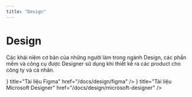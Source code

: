 ```yaml
---
title: "Design"
---
```




# Design

Các khái niệm cơ bản của những người làm trong ngành Design, các phần mềm và công cụ được Designer sử dụng khi thiết kế ra các product cho công ty và cá nhân.

<Cards>
  <Card
    icon={<FiFigma className="w-6 h-6" />}
    title="Tài liệu Figma"
    href="/docs/design/figma"
  />
  <Card
    icon={<FiLayout className="w-6 h-6" />}
    title="Tài liệu Microsoft Designer"
    href="/docs/design/microsoft-designer"
  />
</Cards>
